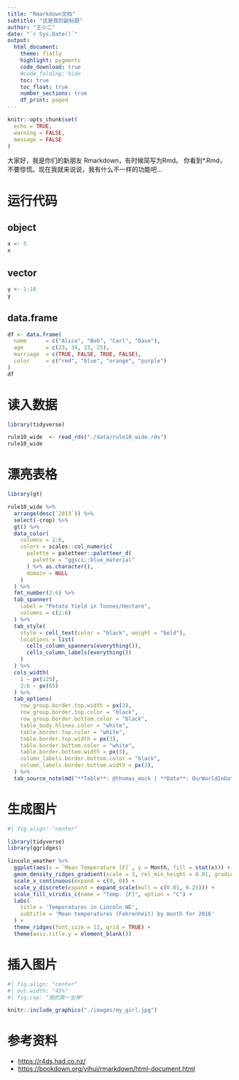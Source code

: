 ```yaml
---
title: "Rmarkdown文档"
subtitle: "这是我的副标题"
author: "王小二"
date: "`r Sys.Date()`"
output: 
  html_document:
    theme: flatly
    highlight: pygments
    code_download: true
    #code_folding: hide
    toc: true
    toc_float: true
    number_sections: true
    df_print: paged
---
```


```r
knitr::opts_chunk$set(
  echo = TRUE,
  warning = FALSE, 
  message = FALSE
)
```

大家好，我是你们的新朋友 Rmarkdown，有时候简写为Rmd。 你看到\*.Rmd，不要惊慌。现在我就来说说，我有什么不一样的功能吧...

# 运行代码

## object
```r
x <- 5
x
```


## vector
```r
y <- 1:10
y
```


## data.frame
```r
df <- data.frame(
  name      = c("Alice", "Bob", "Carl", "Dave"),
  age       = c(23, 34, 23, 25),
  marriage  = c(TRUE, FALSE, TRUE, FALSE),
  color     = c("red", "blue", "orange", "purple")
)
df
```


# 读入数据

```r
library(tidyverse)

rule10_wide  <- read_rds("./data/rule10_wide.rds")
rule10_wide 
```


# 漂亮表格

```r
library(gt)

rule10_wide %>% 
  arrange(desc(`2013`)) %>% 
  select(-crop) %>% 
  gt() %>% 
  data_color(
    columns = 2:6, 
    colors = scales::col_numeric(
      palette = paletteer::paletteer_d(
        palette = "ggsci::blue_material"
      ) %>% as.character(),
      domain = NULL
    )
  ) %>% 
  fmt_number(2:6) %>% 
  tab_spanner(
    label = "Potato Yield in Tonnes/Hectare",
    columns = c(2:6)
  ) %>% 
  tab_style(
    style = cell_text(color = "black", weight = "bold"),
    locations = list(
      cells_column_spanners(everything()),
      cells_column_labels(everything())
    )
  ) %>%  
  cols_width(
    1 ~ px(125),
    2:6 ~ px(65)
  ) %>% 
  tab_options(
    row_group.border.top.width = px(3),
    row_group.border.top.color = "black",
    row_group.border.bottom.color = "black",
    table_body.hlines.color = "white",
    table.border.top.color = "white",
    table.border.top.width = px(3),
    table.border.bottom.color = "white",
    table.border.bottom.width = px(3),
    column_labels.border.bottom.color = "black",
    column_labels.border.bottom.width = px(2),
  ) %>% 
  tab_source_note(md("**Table**: @thomas_mock | **Data**: OurWorldInData.org<br>**Inspiration**: @jschwabish"))


```

# 生成图片

```r
#| fig.align: "center"

library(tidyverse)
library(ggridges)

lincoln_weather %>%
  ggplot(aes(x = `Mean Temperature [F]`, y = Month, fill = stat(x))) +
  geom_density_ridges_gradient(scale = 3, rel_min_height = 0.01, gradient_lwd = 1.) +
  scale_x_continuous(expand = c(0, 0)) +
  scale_y_discrete(expand = expand_scale(mult = c(0.01, 0.25))) +
  scale_fill_viridis_c(name = "Temp. [F]", option = "C") +
  labs(
    title = 'Temperatures in Lincoln NE',
    subtitle = 'Mean temperatures (Fahrenheit) by month for 2016'
  ) +
  theme_ridges(font_size = 13, grid = TRUE) + 
  theme(axis.title.y = element_blank())

```

# 插入图片

```r
#| fig.align: "center"
#| out.width: "45%"
#| fig.cap: "我的第一女神"

knitr::include_graphics("./images/my_girl.jpg")
```

# 参考资料

- <https://r4ds.had.co.nz/>
- <https://bookdown.org/yihui/rmarkdown/html-document.html>
